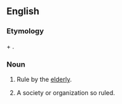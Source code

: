 ==English==

===Etymology===
{{etyl|grc|en}} {{term|γέρων||old man|tr=géros|lang=grc}} + {{term|-archy}}.

===Noun===
{{en-noun|geriarchies|-}}

# {{rare|uncountable}} Rule by the [[elderly]].
# {{rare|countable}} A society or organization so ruled.